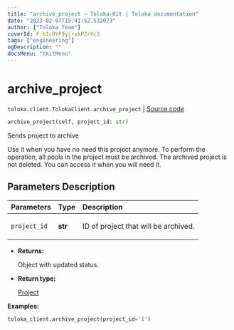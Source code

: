 ```yaml
---
title: "archive_project — Toloka-Kit | Toloka documentation"
date: "2023-02-07T15:41:52.532073"
author: ["Toloka Team"]
coverId: F_bIcOYF9yjrxkPZrXc3
tags: ["engineering"]
ogDescription: ""
docsMenu: "tkitMenu"
---
```


# archive_project
`toloka.client.TolokaClient.archive_project` | [Source code](https://github.com/Toloka/toloka-kit/blob/v1.1.3/src/client/__init__.py#L1030)

```python
archive_project(self, project_id: str)
```

Sends project to archive

Use it when you have no need this project anymore. To perform the operation, all pools in the project must be archived.
The archived project is not deleted. You can access it when you will need it.

## Parameters Description

| Parameters | Type | Description |
| :----------| :----| :-----------|
`project_id`|**str**|<p>ID of project that will be archived.</p>

* **Returns:**

  Object with updated status.

* **Return type:**

  [Project](/docs-new/toloka-kit/reference/toloka.client.project.Project)

**Examples:**

```python
toloka_client.archive_project(project_id='1')
```
